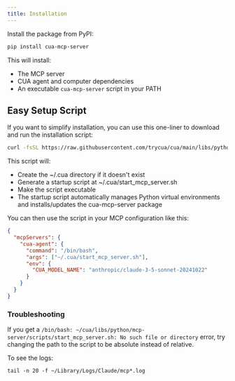 ```yaml
---
title: Installation
---
```


Install the package from PyPI:

```bash
pip install cua-mcp-server
```

This will install:
- The MCP server
- CUA agent and computer dependencies 
- An executable `cua-mcp-server` script in your PATH

## Easy Setup Script

If you want to simplify installation, you can use this one-liner to download and run the installation script:

```bash
curl -fsSL https://raw.githubusercontent.com/trycua/cua/main/libs/python/mcp-server/scripts/install_mcp_server.sh | bash
```

This script will:
- Create the ~/.cua directory if it doesn't exist
- Generate a startup script at ~/.cua/start_mcp_server.sh
- Make the script executable
- The startup script automatically manages Python virtual environments and installs/updates the cua-mcp-server package

You can then use the script in your MCP configuration like this:

```json
{ 
  "mcpServers": {
    "cua-agent": {
      "command": "/bin/bash",
      "args": ["~/.cua/start_mcp_server.sh"],
      "env": {
        "CUA_MODEL_NAME": "anthropic/claude-3-5-sonnet-20241022"
      }
    }
  }
}
```

### Troubleshooting

If you get a `/bin/bash: ~/cua/libs/python/mcp-server/scripts/start_mcp_server.sh: No such file or directory` error, try changing the path to the script to be absolute instead of relative.

To see the logs:
```
tail -n 20 -f ~/Library/Logs/Claude/mcp*.log
```